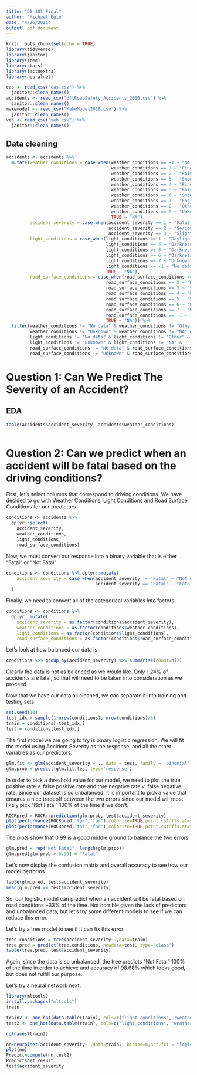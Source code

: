 ```yaml
---
title: "DS 301 Final"
author: "Michael Egle"
date: "4/26/2021"
output: pdf_document
---
```


```r
knitr::opts_chunk$set(echo = TRUE)
library(tidyverse)
library(janitor)
library(tree)
library(stats)
library(factoextra)
library(neuralnet)
```

```r
cas <- read_csv("cas.csv") %>%
  janitor::clean_names()
accidents <- read_csv("dftRoadSafety_Accidents_2016.csv") %>%
  janitor::clean_names()
makemodel <- read_csv("MakeModel2016.csv") %>%
  janitor::clean_names()
veh <- read_csv("veh.csv") %>%
  janitor::clean_names()
```

## Data cleaning

```r
accidents <- accidents %>%
  mutate(weather_conditions = case_when(weather_conditions == -1 ~ "No data",
                                        weather_conditions == 1 ~ "Fine",
                                        weather_conditions == 2 ~ "Rain_no_high_wind",
                                        weather_conditions == 3 ~ "Snow_no_high_wind",
                                        weather_conditions == 4 ~ "Fine_high_wind",
                                        weather_conditions == 5 ~ "Rain_high_wind",
                                        weather_conditions == 6 ~ "Snow_high_wind",
                                        weather_conditions == 7 ~ "Fog_or_mist",
                                        weather_conditions == 8 ~ "Other",
                                        weather_conditions == 9 ~ "Unknown",
                                        TRUE ~ "NA"),
         accident_severity = case_when(accident_severity == 1 ~ "Fatal",
                                       accident_severity == 2 ~ "Serious",
                                       accident_severity == 3 ~ "Slight"),
         light_conditions = case_when(light_conditions == 1 ~ "Daylight",
                                      light_conditions == 4 ~ "Darkness_lights_lit",
                                      light_conditions == 5 ~ "Darkness_lights_unlit",
                                      light_conditions == 6 ~ "Darkness_no_lighting",
                                      light_conditions == 7 ~ "Unknown",
                                      light_conditions == -1 ~ "No data",
                                      TRUE ~ "NA"),
         road_surface_conditions = case_when(road_surface_conditions == 1 ~ "Dry",
                                      road_surface_conditions == 2 ~ "Wet_or_Damp",
                                      road_surface_conditions == 3 ~ "Snow",
                                      road_surface_conditions == 4 ~ "Frost_or_Ice",
                                      road_surface_conditions == 5 ~ "Flood_over_3cm",
                                      road_surface_conditions == 6 ~ "Oil_or_diesel",
                                      road_surface_conditions == 7 ~ "Mud",
                                      road_surface_conditions == -1 ~ "No data",
                                      TRUE ~ "NA")) %>%
  filter(weather_conditions != "No data" & weather_conditions != "Other" &
         weather_conditions != "Unknown" & weather_conditions != "NA" &
         light_conditions != "No data" & light_conditions != "Other" &
         light_conditions != "Unknown" & light_conditions != "NA" &
         road_surface_conditions != "No data" & road_surface_conditions != "Other" &
         road_surface_conditions != "Unknown" & road_surface_conditions != "NA") # get rid of ambiguous/unknown weather/light conditions
```

# Question 1: Can We Predict The Severity of an Accident?

## EDA

```r
table(accidents$accident_severity, accidents$weather_conditions)
```

```r

```

# Question 2: Can we predict when an accident will be fatal based on the driving conditions?

First, let's select columns that correspond to driving conditions. We have decided to go with Weather Conditions, Light Conditions and Road Surface Conditions for our predictors
```r
conditions <- accidents %>% 
  dplyr::select(
    accident_severity, 
    weather_conditions, 
    light_conditions, 
    road_surface_conditions)
```

Now, we must convert our response into a binary variable that is either "Fatal" or "Not Fatal"
```r
conditions <- conditions %>% dplyr::mutate(
    accident_severity = case_when(accident_severity != "Fatal" ~ "Not Fatal",
                                  accident_severity == "Fatal" ~ "Fatal")
  ) 
```

Finally, we need to convert all of the categorical variables into factors
```r
conditions <- conditions %>% 
  dplyr::mutate(
    accident_severity = as.factor(conditions$accident_severity), 
    weather_conditions = as.factor(conditions$weather_conditions), 
    light_conditions = as.factor(conditions$light_conditions), 
    road_surface_conditions = as.factor(conditions$road_surface_conditions))
```

Let's look at how balanced our data is
```r
conditions %>% group_by(accident_severity) %>% summarise(count=n())
```
Clearly the data is not as balanced as we would like. Only 1.24% of accidents are fatal, so that will need to be taken into consideration as we proceed

Now that we have our data all cleaned, we can separate it into training and testing sets
```r
set.seed(19)
test_idx = sample(1:nrow(conditions), nrow(conditions)/3)
train = conditions[-test_idx,]
test = conditions[test_idx,]
```

The first model we are going to try is binary logistic regression. We will fit the model using Accident Severity as the response, and all the other variables as our predictors.
```r
glm.fit <- glm(accident_severity ~ ., data = test, family = 'binomial')
glm.prob = predict(glm.fit,test,type='response') 
```

In order to pick a threshold value for our model, we need to plot the true positive rate v. false positive rate and true negative rate v. false negative rate. Since our dataset is so unbalanced, it is important to pick a value that ensures a nice tradeoff between the two errors since our model will most likely pick "Not Fatal" 100% of the time if we don't.
```r
ROCRpred = ROCR::prediction(glm.prob, test$accident_severity)
plot(performance(ROCRpred,'tpr','fpr'),colorize=TRUE,print.cutoffs.at=seq(0.95,1,by=0.01), text.adj=c(-0.2,1.7))
plot(performance(ROCRpred,'tnr','fnr'),colorize=TRUE,print.cutoffs.at=seq(0.95,1,by=0.01), text.adj=c(-0.2,1.7))
```

The plots show that 0.99 is a good middle ground to balance the two errors
```r
glm.pred = rep("Not Fatal", length(glm.prob))
glm.pred[glm.prob > 0.99] = "Fatal"
```

Let's now display the confusion matrix and overall accuracy to see how our model performs
```r
table(glm.pred, test$accident_severity)
mean(glm.pred == test$accident_severity)
```
So, our logistic model can predict when an accident will be fatal based on road conditions ~33% of the time. Not horrible given the lack of predictors and unbalanced data, but let's try some different models to see if we can reduce this error.

Let's try a tree model to see if it can fix this error
```r
tree.conditions = tree(accident_severity~.,data=train)
tree.pred = predict(tree.conditions, newdata=test, type="class")
table(tree.pred, test$accident_severity)
```
Again, since the data is so unbalanced, the tree predicts "Not Fatal" 100% of the time in order to achieve and accuracy of 98.68% which looks good, but does not fulfill our purpose.

Let's try a neural network next. 
```r
library(mltools)
install.packages("mltools")
train

train2 <- one_hot(data.table(train), cols=c("light_conditions", "weather_conditions", "road_surface_conditions"))
test2 <- one_hot(data.table(train), cols=c("light_conditions", "weather_conditions", "road_surface_conditions"))

colnames(train2)

nn=neuralnet(accident_severity~.,data=train2, hidden=6,act.fct = "logistic", linear.output = FALSE)
plot(nn)
Predict=compute(nn,test2)
Predict$net.result
test$accident_severity
```





